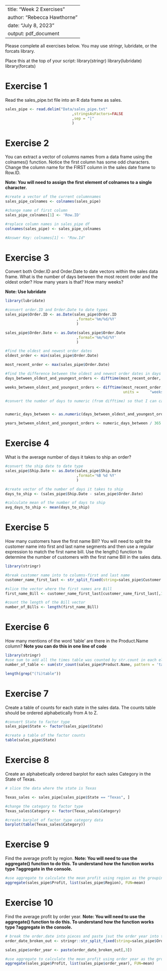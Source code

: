 ----
title: "Week 2 Exercises"
author: "Rebecca Hawthorne"
date: "July 8, 2023"
output: pdf_document
---

Please complete all exercises below. You may use stringr, lubridate, or the forcats library. 

Place this at the top of your script:
library(stringr)
library(lubridate)
library(forcats)

# Exercise 1
Read the sales_pipe.txt file into an R data frame as sales. 

```r

sales_pipe <- read.delim("Data/sales_pipe.txt"
                              ,stringsAsFactors=FALSE
                              ,sep = "|"
                              )

```

# Exercise 2
You can extract a vector of columns names from a data frame using the colnames() function. Notice the first column has some odd characters. Change the column name for the FIRST column in the sales date frame to Row.ID. 

**Note: You will need to assign the first element of colnames to a single character.**

```r
#create a vector of the current columnnames
sales_pipe_colnames <- colnames(sales_pipe)

#change name of first column
sales_pipe_colnames[1] <- 'Row.ID'

#replace column names in sales_pipe df
colnames(sales_pipe) <- sales_pipe_colnames

#Answer Key: colnames[1] <- "Row.Id"
```

# Exercise 3
Convert both Order.ID and Order.Date to date vectors within the sales data frame. What is the number of days between the most recent order and the oldest order?
How many years is that?
How many weeks?

**Note: Use lubridate**

```r
library(lubridate)

#convert order.ID and Order.Date to date types
sales_pipe$Order.ID <- as.Date(sales_pipe$Order.ID
                                ,format='%m/%d/%Y'
                                )

sales_pipe$Order.Date <- as.Date(sales_pipe$Order.Date
                                ,format='%m/%d/%Y'
                                )

#find the oldest and newest order dates
oldest_order <- min(sales_pipe$Order.Date)

most_recent_order <- max(sales_pipe$Order.Date)

#find the difference between the oldest and newest order dates in days and weeks
days_between_oldest_and_youngest_orders <- difftime(most_recent_order, oldest_order,units = "days")

weeks_between_oldest_and_youngest_orders <- difftime(most_recent_order, oldest_order,
                                                     units =     "weeks")

#convert the number of days to numeric (from difftime) so that I can calculate number of years assuming 365 days per year


numeric_days_between <- as.numeric(days_between_oldest_and_youngest_orders)

years_between_oldest_and_youngest_orders <- numeric_days_between / 365

```


# Exercise 4
What is the average number of days it takes to ship an order?

```r

#convert the ship date to date type
sales_pipe$Ship.Date <- as.Date(sales_pipe$Ship.Date
                                ,format='%B %d %Y'
                                )

#create vector of the number of days it takes to ship
days_to_ship <- (sales_pipe$Ship.Date - sales_pipe$Order.Date)

#calculate mean of the number of days to ship
avg_days_to_ship <- mean(days_to_ship)

```


# Exercise 5
How many customers have the first name Bill?
You will need to split the customer name into first and last name segments and then use a regular expression to match the first name bill. Use the length() function to determine the number of customers with the first name Bill in the sales data. 

```r
library(stringr)

#break customer name into to columns-first and last name
customer_name_first_last <- str_split_fixed(string=sales_pipe$Customer.Name,pattern='\\s',n=2)

#slice the vector where the first names are Bill
first_name_Bill <- customer_name_first_last[customer_name_first_last[,1]=="Bill"]

#count the length of the Bill vector
number_of_Bills <- length(first_name_Bill)
```

# Exercise 6
How many mentions of the word 'table' are there in the Product.Name column? 
**Note you can do this in one line of code**

```r

library(stringr)
#use sum to add all the times table was counted by str.count in each element
number_of_table <- sum(str_count(sales_pipe$Product.Name, pattern = 'table'))

length(grep("(?i)table"))
```

# Exercise 7
Create a table of counts for each state in the sales data. The counts table should be ordered alphabetically from A to Z. 

```r
#convert State to factor type
sales_pipe$State <- factor(sales_pipe$State)

#create a table of the factor counts
table(sales_pipe$State)

```

# Exercise 8
Create an alphabetically ordered barplot for each sales Category in the State of Texas. 

```r
# slice the data where the state is Texas

Texas_sales <- sales_pipe[sales_pipe$State == "Texas", ]

#change the category to factor type
Texas_sales$Category <- factor(Texas_sales$Category)

#create barplot of factor type category data
barplot(table(Texas_sales$Category))

```

# Exercise 9
Find the average profit by region.
**Note: You will need to use the aggregate() function to do this. To understand how the function works type ?aggregate in the console.**

```r

#use aggregate to calculate the mean profit using region as the grouping elements
aggregate(sales_pipe$Profit, list(sales_pipe$Region), FUN=mean)

```

# Exercise 10
Find the average profit by order year. 
**Note: You will need to use the aggregate() function to do this. To understand how the function works type ?aggregate in the console.**

```r
# break the order.date into pieces and paste jsut the order year into the sales_pipe df
order_date_broken_out <- stringr::str_split_fixed(string=sales_pipe$Order.Date,pattern='/',n=3)

sales_pipe$order_year <- paste(order_date_broken_out[,3])

#use aggregate to calculate the mean profit using order year as the grouping elements
aggregate(sales_pipe$Profit, list(sales_pipe$order_year), FUN=mean)
```